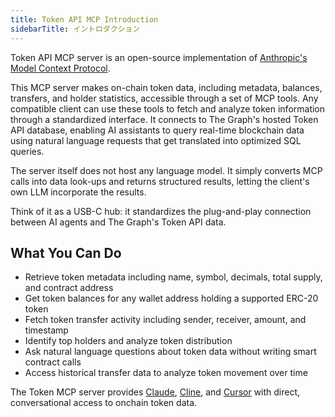 ```yaml
---
title: Token API MCP Introduction
sidebarTitle: イントロダクション
---
```


Token API MCP server is an open-source implementation of [Anthropic's Model Context Protocol](https://modelcontextprotocol.io/introduction).

This MCP server makes on-chain token data, including metadata, balances, transfers, and holder statistics, accessible through a set of MCP tools. Any compatible client can use these tools to fetch and analyze token information through a standardized interface. It connects to The Graph's hosted Token API database, enabling AI assistants to query real-time blockchain data using natural language requests that get translated into optimized SQL queries.

The server itself does not host any language model. It simply converts MCP calls into data look-ups and returns structured results, letting the client's own LLM incorporate the results.

Think of it as a USB-C hub: it standardizes the plug-and-play connection between AI agents and The Graph's Token API data.

## What You Can Do

- Retrieve token metadata including name, symbol, decimals, total supply, and contract address
- Get token balances for any wallet address holding a supported ERC-20 token
- Fetch token transfer activity including sender, receiver, amount, and timestamp
- Identify top holders and analyze token distribution
- Ask natural language questions about token data without writing smart contract calls
- Access historical transfer data to analyze token movement over time

The Token MCP server provides [Claude](/ai-suite/token-api-mcp/claude/), [Cline](/ai-suite/token-api-mcp/cline/), and [Cursor](/ai-suite/token-api-mcp/cursor/) with direct, conversational access to onchain token data.
